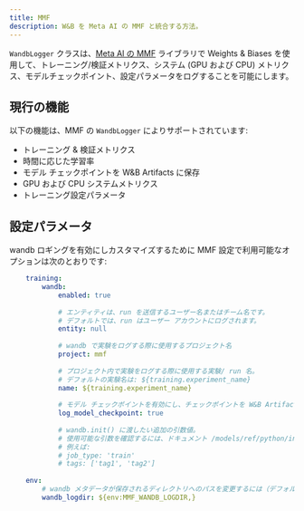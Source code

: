 ```yaml
---
title: MMF
description: W&B を Meta AI の MMF と統合する方法。
---
```


`WandbLogger` クラスは、[Meta AI の MMF](https://github.com/facebookresearch/mmf) ライブラリで Weights & Biases を使用して、トレーニング/検証メトリクス、システム (GPU および CPU) メトリクス、モデルチェックポイント、設定パラメータをログすることを可能にします。

## 現行の機能

以下の機能は、MMF の `WandbLogger` によりサポートされています:

* トレーニング & 検証メトリクス
* 時間に応じた学習率
* モデル チェックポイントを W&B Artifacts に保存
* GPU および CPU システムメトリクス
* トレーニング設定パラメータ

## 設定パラメータ

wandb ロギングを有効にしカスタマイズするために MMF 設定で利用可能なオプションは次のとおりです:

```yml
    training:
        wandb:
            enabled: true
            
            # エンティティは、run を送信するユーザー名またはチーム名です。
            # デフォルトでは、run はユーザー アカウントにログされます。
            entity: null
            
            # wandb で実験をログする際に使用するプロジェクト名
            project: mmf
            
            # プロジェクト内で実験をログする際に使用する実験/ run 名。
            # デフォルトの実験名は: ${training.experiment_name}
            name: ${training.experiment_name}
            
            # モデル チェックポイントを有効にし、チェックポイントを W&B Artifacts に保存します
            log_model_checkpoint: true
            
            # wandb.init() に渡したい追加の引数値。
            # 使用可能な引数を確認するには、ドキュメント /models/ref/python/init をチェックしてください。
            # 例えば:
            # job_type: 'train'
            # tags: ['tag1', 'tag2']
            
    env:
        # wandb メタデータが保存されるディレクトリへのパスを変更するには（デフォルト: env.log_dir）:
        wandb_logdir: ${env:MMF_WANDB_LOGDIR,}
```